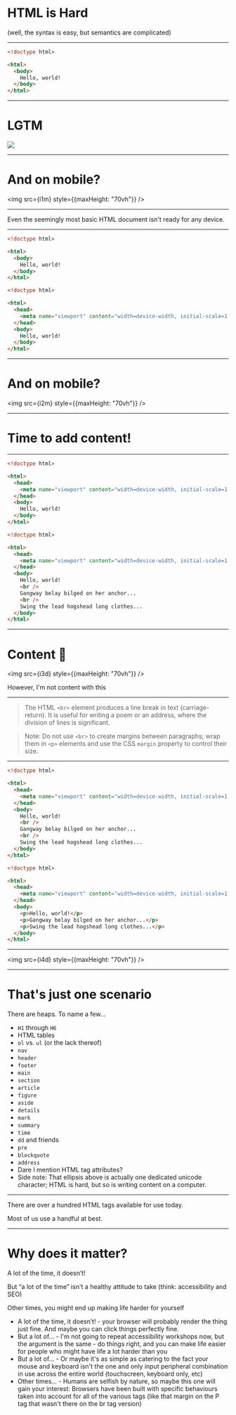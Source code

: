 

# HTML is Hard

(well, the syntax is easy, but semantics are complicated)

---

<CodeSurfer>

```html
<!doctype html>

<html>
  <body>
    Hello, world!
  </body>
</html>
```
</CodeSurfer>

---


# LGTM

<img src={i1d} />

---


# And on mobile?

<img src={i1m} style={{maxHeight: "70vh"}} />

---

Even the seemingly most basic HTML document isn't ready for any device.

---

<CodeSurfer>

```html
<!doctype html>

<html>
  <body>
    Hello, world!
  </body>
</html>
```

```html
<!doctype html>

<html>
  <head>
    <meta name="viewport" content="width=device-width, initial-scale=1.0">
  </head>
  <body>
    Hello, world!
  </body>
</html>
```
</CodeSurfer>

---


# And on mobile?

<img src={i2m} style={{maxHeight: "70vh"}} />

---

# Time to add content!

---

<CodeSurfer>

```html
<!doctype html>

<html>
  <head>
    <meta name="viewport" content="width=device-width, initial-scale=1.0">
  </head>
  <body>
    Hello, world!
  </body>
</html>
```

```html
<!doctype html>

<html>
  <head>
    <meta name="viewport" content="width=device-width, initial-scale=1.0">
  </head>
  <body>
    Hello, world!
    <br />
    Gangway belay bilged on her anchor...
    <br />
    Swing the lead hogshead long clothes...
  </body>
</html>
```

</CodeSurfer>

---


# Content 🎉

<img src={i3d} style={{maxHeight: "70vh"}} />

<Steps>

However, I'm not content with this

</Steps>

---

> The HTML `<br>` element produces a line break in text (carriage-return). It is useful for writing a poem or an address, where the division of lines is significant.

<Steps>

> Note: Do not use `<br>` to create margins between paragraphs; wrap them in `<p>` elements and use the CSS `margin` property to control their size.

</Steps>

---

<CodeSurfer>

```html
<!doctype html>

<html>
  <head>
    <meta name="viewport" content="width=device-width, initial-scale=1.0">
  </head>
  <body>
    Hello, world!
    <br />
    Gangway belay bilged on her anchor...
    <br />
    Swing the lead hogshead long clothes...
  </body>
</html>
```

```html
<!doctype html>

<html>
  <head>
    <meta name="viewport" content="width=device-width, initial-scale=1.0">
  </head>
  <body>
    <p>Hello, world!</p>
    <p>Gangway belay bilged on her anchor...</p>
    <p>Swing the lead hogshead long clothes...</p>
  </body>
</html>
```

</CodeSurfer>

---


<img src={i4d} style={{maxHeight: "70vh"}} />

---

# That's just one scenario

There are heaps. To name a few…

<Steps>

- `H1` through `H6`
- HTML tables
- `ol` vs. `ul` (or the lack thereof)
- `nav`
- `header`
- `footer`
- `main`
- `section`
- `article`
- `figure`
- `aside`
- `details`
- `mark`
- `summary`
- `time`
- `dd` and friends
- `pre`
- `blockquote`
- `address`
- Dare I mention HTML tag attributes?
- Side note: That ellipsis above is actually one dedicated unicode character; HTML is hard, but so is writing content on a computer.

</Steps>

---

<Steps>

There are over a hundred HTML tags available for use today.

Most of us use a handful at best.

</Steps>

---

# Why does it matter?

<Steps>

A lot of the time, it doesn’t!

But “a lot of the time” isn't a healthy attitude to take (think: accessibility and SEO)

Other times, you might end up making life harder for yourself

</Steps>

<Notes>

- A lot of the time, it doesn’t! - your browser will probably render the thing just fine. And maybe you can click things perfectly fine.
- But a lot of... - I'm not going to repeat accessibility workshops now, but the argument is the same - do things right, and you can make life easier for people who might have life a lot harder than you
- But a lot of... - Or maybe it's as simple as catering to the fact your mouse and keyboard isn't the one and only input peripheral combination in use across the entire world (touchscreen, keyboard only, etc)
- Other times... - Humans are selfish by nature, so maybe this one will gain your interest: Browsers have been built with specific behaviours taken into account for all of the various tags (like that margin on the P tag that wasn't there on the br tag version)

</Notes>
